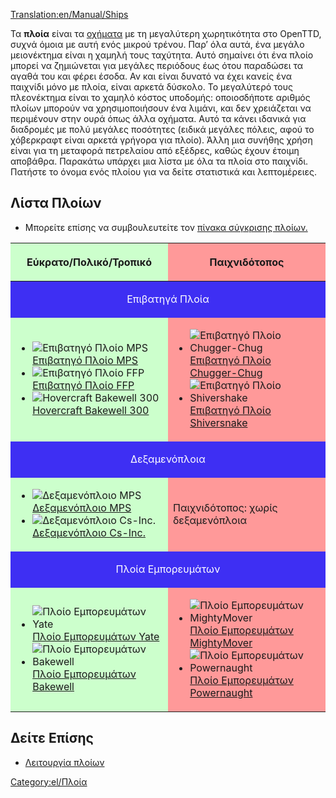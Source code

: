 [[Translation:en/Manual/Ships]]
{{el/Πίνακας περιεχομένων}}

Τα '''πλοία''' είναι τα [[el/Manual/Οχήματα|οχήματα]] με τη μεγαλύτερη χωρητικότητα στο OpenTTD, συχνά όμοια με αυτή ενός μικρού τρένου. Παρ’ όλα αυτά, ένα μεγάλο μειονέκτημα είναι η χαμηλή τους ταχύτητα. Αυτό σημαίνει ότι ένα πλοίο μπορεί να ζημιώνεται για μεγάλες περιόδους έως ότου παραδώσει τα αγαθά του και φέρει έσοδα. Αν και είναι δυνατό να έχει κανείς ένα παιχνίδι μόνο με πλοία, είναι αρκετά δύσκολο. Το μεγαλύτερό τους πλεονέκτημα είναι το χαμηλό κόστος υποδομής: οποιοσδήποτε αριθμός πλοίων μπορούν να χρησιμοποιήσουν ένα λιμάνι, και δεν χρειάζεται να περιμένουν στην ουρά όπως άλλα οχήματα. Αυτό τα κάνει ιδανικά για διαδρομές με πολύ μεγάλες ποσότητες (ειδικά μεγάλες πόλεις, αφού το χόβερκραφτ είναι αρκετά γρήγορα για πλοίο). Άλλη μια συνήθης χρήση είναι για τη μεταφορά πετρελαίου από εξέδρες, καθώς έχουν έτοιμη αποβάθρα. Παρακάτω υπάρχει μια λίστα με όλα τα πλοία στο παιχνίδι. Πατήστε το όνομα ενός πλοίου για να δείτε στατιστικά και λεπτομέρειες.

==Λίστα Πλοίων==
* Μπορείτε επίσης να συμβουλευτείτε τον [[el/Σύγκριση Πλοίων|πίνακα σύγκρισης πλοίων.]]

{|border="1" cellspacing="2" cellpadding="3" rules="all" style="margin:1em 1em 1em 0; border:solid 1px #AAAAAA;"
!width="50%" style="background: #ccffcc" | Εύκρατο/Πολικό/Τροπικό
!width="50%" style="background: #ff9999" | Παιχνιδότοπος
|-
! colspan="2" style="background: #3e2ff3; color:white" align="center" | Επιβατηγά Πλοία
|-
| style="background: #ccffcc" |
*[[File:en/Ferry.png|Επιβατηγό Πλοίο MPS]] [[el/Manual/Base Set/Ships/Επιβατηγό Πλοίο MPS|Επιβατηγό Πλοίο MPS]]
*[[File:en/Ferry.png|Επιβατηγό Πλοίο FFP]] [[el/Manual/Base Set/Ships/Επιβατηγό Πλοίο FFP|Επιβατηγό Πλοίο FFP]]
*[[File:en/Hovercraft.png|Hovercraft Bakewell 300]] [[el/Manual/Base Set/Ships/Hovercraft Bakewell 300|Hovercraft Bakewell 300]]
| style="background: #ff9999" |
*[[File:en/Toylandpassengership.png|Επιβατηγό Πλοίο Chugger-Chug]] [[el/Manual/Base Set/Ships/Επιβατηγό Πλοίο Chugger-Chug|Επιβατηγό Πλοίο Chugger-Chug]]
*[[File:en/Toylandpassengership.png|Επιβατηγό Πλοίο Shivershake]] [[el/Manual/Base Set/Ships/Επιβατηγό Πλοίο Shivershake|Επιβατηγό Πλοίο Shiversnake]]
|-
! colspan="2" style="background: #3e2ff3; color:white" align="center" |Δεξαμενόπλοια
|-
| style="background: #ccffcc" |
*[[File:en/OilTanker.png|Δεξαμενόπλοιο MPS]] [[el/Manual/Base Set/Ships/Δεξαμενόπλοιο MPS|Δεξαμενόπλοιο MPS]]
*[[File:en/OilTanker.png|Δεξαμενόπλοιο Cs-Inc.]] [[el/Manual/Base Set/Ships/Δεξαμενόπλοιο Cs-Inc.|Δεξαμενόπλοιο Cs-Inc.]]
| style="background: #ff9999" | Παιχνιδότοπος: χωρίς δεξαμενόπλοια
|-
! colspan="2" style="background: #3e2ff3; color:white" align="center" | Πλοία Εμπορευμάτων
|-
| style="background: #ccffcc" |
*[[File:en/CargoShip.png|Πλοίο Εμπορευμάτων Yate]] [[el/Πλοίο Εμπορευμάτων Yate|Πλοίο Εμπορευμάτων Yate]]
*[[File:en/CargoShip.png|Πλοίο Εμπορευμάτων Bakewell]] [[el/Πλοίο Εμπορευμάτων Bakewell|Πλοίο Εμπορευμάτων Bakewell]]
| style="background: #ff9999" |
*[[File:en/Toylandcargoship.png|Πλοίο Εμπορευμάτων MightyMover]] [[el/Πλοίο Εμπορευμάτων MightyMover|Πλοίο Εμπορευμάτων MightyMover]]
*[[File:en/Toylandcargoship.png|Πλοίο Εμπορευμάτων Powernaught]] [[el/Πλοίο Εμπορευμάτων Powernaught|Πλοίο Εμπορευμάτων Powernaught]]
|}

==Δείτε Επίσης==
*[[el/Κατασκευή καναλιών#leitourgia-ploion|Λειτουργία πλοίων]]


[[Category:el/Πλοία]]